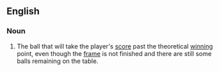 ==English==

===Noun===
{{en-noun|head=[[frame]] [[ball]]}}

# {{context|sports|snooker}} The ball that will take the player's [[score]] past the theoretical [[winning]] point, even though the [[frame]] is not finished and there are still some balls remaining on the table.